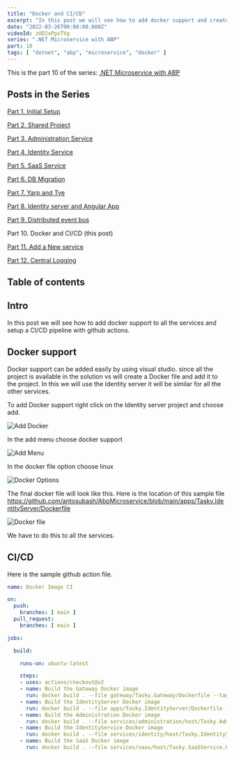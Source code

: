 ```yaml
---
title: "Docker and CI/CD"
excerpt: "In this post we will see how to add docker support and create a CI/CD with github actions"
date: "2022-03-26T00:00:00.000Z"
videoId: zUD2xPpvTVg 
series: ".NET Microservice with ABP"
part: 10
tags: [ "dotnet", "abp", "microservice", "docker" ]
---
```


This is the part 10 of the series: [.NET Microservice with ABP](/posts/abp-microservice-series)

## Posts in the Series

[Part 1. Initial Setup](/posts/netcore-microservice-with-abp-init-part-1)

[Part 2. Shared Project](/posts/netcore-microservice-with-abp-shared-project-part-2)

[Part 3. Administration Service](/posts/netcore-microservice-with-abp-administration-services-part-3)

[Part 4. Identity Service](/posts/netcore-microservice-with-abp-identity-services-part-4)

[Part 5. SaaS Service](/posts/netcore-microservice-with-abp-saas-services-part-5)

[Part 6. DB Migration](/posts/netcore-microservice-with-abp-db-migration-part-6)

[Part 7. Yarp and Tye](/posts/netcore-microservice-with-abp-yarp-and-tye-part-7)

[Part 8. Identity server and Angular App](/posts/netcore-microservice-with-abp-identity-server-and-angular-part-8)

[Part 9. Distributed event bus](/posts/netcore-microservice-with-abp-distributed-event-bus-part-9)

Part 10. Docker and CI/CD (this post)

[Part 11. Add a New service](/posts/netcore-microservice-with-abp-add-new-service-part-11)

[Part 12. Central Logging](/posts/netcore-microservice-with-abp-add-central-logging-part-12)


## Table of contents

## Intro

In this post we will see how to add docker support to all the services and setup a CI/CD pipeline with github actions.

## Docker support

Docker support can be added easily by using visual studio. since all the project is available in the solution vs will create a Docker file and add it to the project. In this we will use the Identity server it will be similar for all the other services.

To add Docker support right click on the Identity server project and choose add.

![Add Docker](https://raw.githubusercontent.com/antosubash/images/main/assets/posts/microservice/part10/docker0.png)

In the add menu choose docker support

![Add Menu](https://raw.githubusercontent.com/antosubash/images/main/assets/posts/microservice/part10/docker1.png)

In the docker file option choose linux

![Docker Options](https://raw.githubusercontent.com/antosubash/images/main/assets/posts/microservice/part10/docker2.png)

The final docker file will look like this. Here is the location of this sample file https://github.com/antosubash/AbpMicroservice/blob/main/apps/Tasky.IdentityServer/Dockerfile

![Docker file](https://raw.githubusercontent.com/antosubash/images/main/assets/posts/microservice/part10/docker3.png)

We have to do this to all the services.

## CI/CD

Here is the sample github action file.

```yaml
name: Docker Image CI

on:
  push:
    branches: [ main ]
  pull_request:
    branches: [ main ]

jobs:

  build:

    runs-on: ubuntu-latest

    steps:
    - uses: actions/checkout@v2
    - name: Build the Gateway Docker image
      run: docker build . --file gateway/Tasky.Gateway/Dockerfile --tag gateway:dev
    - name: Build the IdentityServer Docker image
      run: docker build . --file apps/Tasky.IdentityServer/Dockerfile --tag identityserver:dev
    - name: Build the Administration Docker image
      run: docker build . --file services/administration/host/Tasky.AdministrationService.HttpApi.Host/Dockerfile --tag administration:dev
    - name: Build the IdentityService Docker image
      run: docker build . --file services/identity/host/Tasky.IdentityService.HttpApi.Host/Dockerfile --tag identityservice:dev
    - name: Build the SaaS Docker image
      run: docker build . --file services/saas/host/Tasky.SaaSService.HttpApi.Host/Dockerfile --tag saas:dev
```
